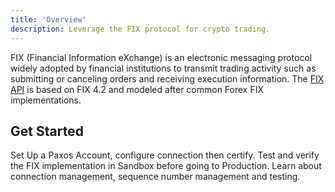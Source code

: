 ```yaml
---
title: 'Overview'
description: Leverage the FIX protocol for crypto trading.
---
```



FIX (Financial Information eXchange) is an electronic messaging protocol widely adopted by financial institutions to transmit trading activity such as submitting or canceling orders and receiving execution information. The [FIX API](https://developer.paxos.com/docs/itbit/fix/) is based on FIX 4.2 and modeled after common Forex FIX implementations.

## Get Started

<CardGroup cols={2}>
  <Card title="Onboarding" href="/guides/crypto-brokerage/fix/onboard" icon="user-plus">
    Set Up a Paxos Account, configure connection then certify.
  </Card>
  <Card title="Certification" href="/guides/crypto-brokerage/fix/certify" icon="certificate">
    Test and verify the FIX implementation in Sandbox before going to Production.
  </Card>
  <Card title="Best Practices" href="/guides/crypto-brokerage/fix/best-practices" icon="lightbulb">
    Learn about connection management, sequence number management and testing.
  </Card>
</CardGroup>
